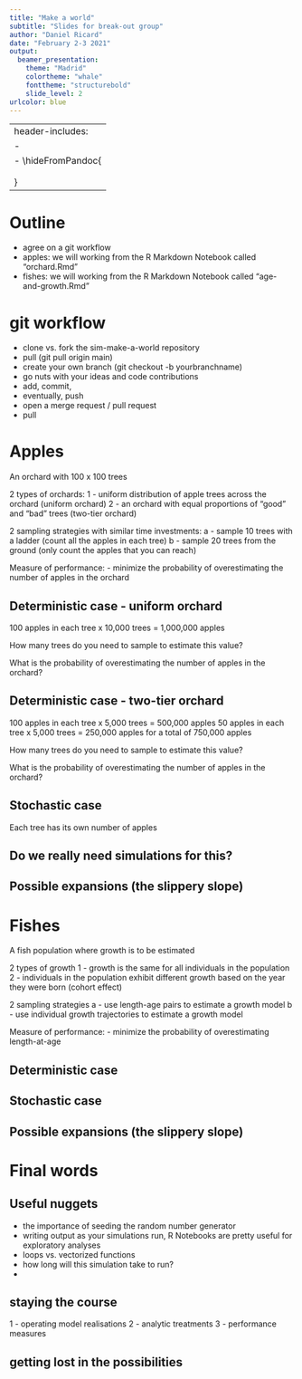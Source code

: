 ```yaml
---
title: "Make a world"
subtitle: "Slides for break-out group"
author: "Daniel Ricard"
date: "February 2-3 2021"
output: 
  beamer_presentation:
    theme: "Madrid"
    colortheme: "whale"
    fonttheme: "structurebold"
    slide_level: 2
urlcolor: blue
---
```


---
header-includes:
- \newcommand{\hideFromPandoc}[1]{#1}
- \hideFromPandoc{
    \let\Begin\begin
    \let\End\end
  }
---

# Outline
- agree on a git workflow
- apples: we will working from the R Markdown Notebook called "orchard.Rmd"
- fishes: we will working from the R Markdown Notebook called "age-and-growth.Rmd"

# git workflow
- clone vs. fork the sim-make-a-world repository 
- pull (git pull origin main)
- create your own branch (git checkout -b yourbranchname)
- go nuts with your ideas and code contributions
- add, commit, 
- eventually, push
- open a merge request / pull request
- pull

# Apples
An orchard with 100 x 100 trees

2 types of orchards:
1 - uniform distribution of apple trees across the orchard (uniform orchard)
2 - an orchard with equal proportions of "good" and "bad" trees (two-tier orchard)

2 sampling strategies with similar time investments:
a - sample 10 trees with a ladder (count all the apples in each tree)
b - sample 20 trees from the ground (only count the apples that you can reach)

Measure of performance:
- minimize the probability of overestimating the number of apples in the orchard


## Deterministic case - uniform orchard
100 apples in each tree x 10,000 trees = 1,000,000 apples

How many trees do you need to sample to estimate this value?

What is the probability of overestimating the number of apples in the orchard?


## Deterministic case - two-tier orchard
100 apples in each tree x 5,000 trees = 500,000 apples
50 apples in each tree x 5,000 trees = 250,000 apples
for a total of 750,000 apples

How many trees do you need to sample to estimate this value?

What is the probability of overestimating the number of apples in the orchard?


## Stochastic case
Each tree has its own number of apples



## Do we really need simulations for this?

## Possible expansions (the slippery slope)


# Fishes
A fish population where growth is to be estimated

2 types of growth
1 - growth is the same for all individuals in the population
2 - individuals in the population exhibit different growth based on the year they were born (cohort effect)

2 sampling strategies
a - use length-age pairs to estimate a growth model
b - use individual growth trajectories to estimate a growth model

Measure of performance:
- minimize the probability of overestimating length-at-age


## Deterministic case


## Stochastic case


## Possible expansions (the slippery slope)

# Final words
## Useful nuggets
- the importance of seeding the random number generator
- writing output as your simulations run, R Notebooks are pretty useful for exploratory analyses
- loops vs. vectorized functions
- how long will this simulation take to run?
- 

## staying the course
1 - operating model realisations
2 - analytic treatments
3 - performance measures

## getting lost in the possibilities

# 
